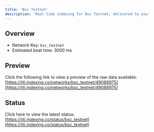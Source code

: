 ```yaml
---
title: 'Bsc Testnet'
description: 'Real time indexing for Bsc Testnet; delivered to you'
---
```


## Overview
- Network Key: `bsc_testnet`
- Estimated beat time: 3000 ms

## Preview
Click the following link to view a preview of the raw data available: [https://jiti.indexing.co/networks/bsc_testnet/49088975](https://jiti.indexing.co/networks/bsc_testnet/49088975)

## Status
Click here to view the latest status: [https://jiti.indexing.co/status/bsc_testnet](https://jiti.indexing.co/status/bsc_testnet)
